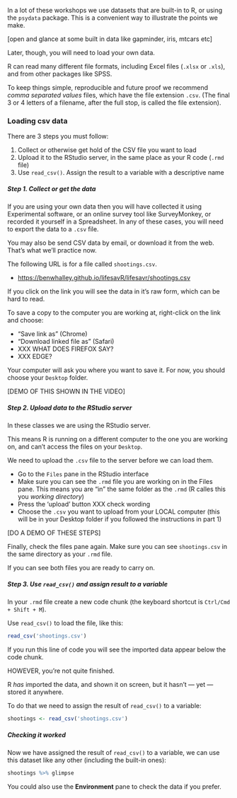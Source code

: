In a lot of these workshops we use datasets that are built-in to R, or using the `psydata` package.
This is a convenient way to illustrate the points we make.

[open and glance at some built in data like gapminder, iris, mtcars etc]

Later, though, you will need to load your own data.

R can read many different file formats, including Excel files (`.xlsx` or `.xls`), and
from other packages like SPSS.

To keep things simple, reproducible and future proof we recommend *comma separated values* files,
which have the file extension `.csv`.
(The final 3 or 4 letters of a filename, after the full stop, is called the file extension).  




### Loading csv data

There are 3 steps you must follow:

1. Collect or otherwise get hold of the CSV file you want to load
2. Upload it to the RStudio server, in the same place as your R code (`.rmd` file)
3. Use `read_csv()`. Assign the result to a variable with a descriptive name



##### Step 1. Collect or get the data

If you are using your own data then you will have collected it using Experimental software,
or an online survey tool like SurveyMonkey, or recorded it yourself in a Spreadsheet.
In any of these cases, you will need to export the data to a `.csv` file.

You may also be send CSV data by email, or download it from the web. That's what we'll practice now.

The following URL is for a file called `shootings.csv`.

- [https://benwhalley.github.io/lifesavR/lifesavr/shootings.csv](https://benwhalley.github.io/lifesavR/lifesavr/shootings.csv)

If you click on the link you will see the data in it's raw form, which can be hard to read.

To save a copy to the computer you are working at, right-click on the link and choose:


- "Save link as" (Chrome)
- "Download linked file as" (Safari)
- XXX WHAT DOES FIREFOX SAY?
- XXX EDGE?


Your computer will ask you where you want to save it. For now, you should choose your `Desktop` folder.

[DEMO OF THIS SHOWN IN THE VIDEO]


##### Step 2. Upload data to the RStudio server

In these classes we are using the RStudio server.

This means R is running on a different computer to the one you are working on, and can't access the files on your
`Desktop`.

We need to upload the `.csv` file to the server before we can load them.


- Go to the `Files` pane in the RStudio interface
- Make sure you can see the `.rmd` file you are working on in the Files pane. This means you are "in" the same folder as the `.rmd` (R calles this you *working directory*)
- Press the 'upload' button XXX check wording
- Choose the `.csv` you want to upload from your LOCAL computer (this will be in your Desktop folder if you followed the instructions in part 1)

[DO A DEMO OF THESE STEPS]

Finally, check the files pane again. Make sure you can see `shootings.csv` in the same directory as your `.rmd` file.

If you can see both files you are ready to carry on.



<!--

XXX TODO PAUL - PREV WE SAID THIS BUT I HAVE SWITCHED ABOVE TO RECOMMENDING THEY NAVIGATE TO The
RIGHT PLACE FIRST. I THINK THIS IS MORE INTUITIVE BUT NEED TO CHECK IT WORKS


1. Click the `Upload` button.
1. Ensure the `Target directory` is where you want the uploaded file to appear. For this module it should read `~/lifesavr`. The `~` (pronounced "tilde") means your `Home` directory on the R Studio server. The `/lifesavr` means the folder named `lifesaver` in `Home`.
1. Click the `Choose file` button and select the file you want to upload. After you select a file, its name appears next to the button.
1. Click the `**OK**` button.

-->


##### Step 3. Use `read_csv()` and assign result to a variable

In your `.rmd` file create a new code chunk (the keyboard shortcut is `Ctrl/Cmd + Shift + M`).

Use `read_csv()` to load the file, like this:

```r
read_csv('shootings.csv')
```

If you run this line of code you will see the imported data appear below the code chunk.

HOWEVER, you're not quite finished.

R _has_ imported the data, and shown it on screen, but it hasn't --- yet --- stored it anywhere.

To do that we need to assign the result of `read_csv()` to a variable:

```r
shootings <- read_csv('shootings.csv')
```



##### Checking it worked

Now we have assigned the result of `read_csv()` to a variable, we can use this
dataset like any other (including the built-in ones):

```r
shootings %>% glimpse
```

You could also use the **Environment** pane to check the data if you prefer.

